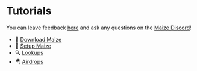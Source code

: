 # Tutorials

You can leave feedback [here](https://forms.office.com/r/98s77PnLPb) and ask any questions on the [Maize Discord](https://discord.gg/gKxvUjRpvw)!

- 🌽 [Download Maize](/docs/tutorials/download-maize)
- 🦄 [Setup Maize](/docs/tutorials/setup-maize)
- 🔍 [Lookups](/docs/tutorials/lookups)
- 🪂 [Airdrops](/docs/tutorials/airdrops)
